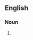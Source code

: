 ==English==

===Noun===
{{head|en|noun form|head=[[window]] [[cleaner]]s}}

# {{plural of|window cleaner|lang=en}}